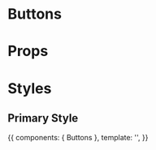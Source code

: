 
<Meta title="Components/Buttons/Primary" Component={Buttons} />

# Buttons

<Preview>
  <Story id="buttons--normal" height="60px" />
</Preview>

# Props

<Props of={Buttons} />

# Styles
## Primary Style

<Story name="primary" height="60px">
  {{
    components: { Buttons },
    template: '<Buttons name="primary" className="primary" :useDiv="false" :isLoading="false" />',
  }}
</Story>
